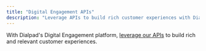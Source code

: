 ```yaml
---
title: "Digital Engagement APIs"
description: "Leverage APIs to build rich customer experiences with Dialpad's Digital Engagement platform"
---
```

With Dialpad's Digital Engagement platform, [leverage our APIs](https://help.dialpad.com/hc/en-us/articles/9768688268571-Digital-Engagement-APIs)
 to build rich and relevant customer experiences.
